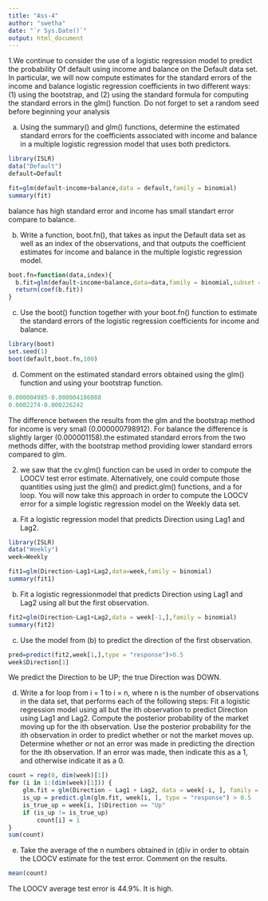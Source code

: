 ---
title: "Ass-4"
author: "swetha"
date: "`r Sys.Date()`"
output: html_document
---

1.We continue to consider the use of a logistic regression model to predict the probability 
Of  default using income and balance on the Default data set. In particular, we will now 
compute estimates for the standard errors of the income and balance logistic regression
coefficients in two different ways: (1) using the bootstrap, and (2) using the standard 
formula for computing the standard errors in the glm() function. Do not forget to set a 
random seed before beginning your analysis

(a) Using the summary() and glm() functions, determine the estimated standard errors for the coefficients associated with income and balance in a multiple logistic regression model that uses both predictors.
```{r}
library(ISLR)
data("Default")
default=Default 
```

```{r}
fit=glm(default~income+balance,data = default,family = binomial) 
summary(fit) 
```
balance has high standard error and income has small standart error compare to balance.


b) Write a function, boot.fn(), that takes as input the Default data set as well as an 
index of the observations, and that outputs the coefficient estimates for income and 
balance in the multiple logistic regression model. 

```{r}
boot.fn=function(data,index){ 
  b.fit=glm(default~income+balance,data=data,family = binomial,subset = index) 
  return(coef(b.fit)) 
} 
```


c) Use the boot() function together with your boot.fn() function to estimate the 
standard errors of the logistic regression coefficients for income and balance. 
```{r}
library(boot) 
set.seed(1) 
boot(default,boot.fn,100)
```

d) Comment on the estimated standard errors obtained using the glm() function and 
using your bootstrap function. 


```{r}
0.000004985-0.000004186088       
0.0002274-0.000226242  
```
The difference between the results from the glm and the bootstrap method for income is 
very small (0.000000798912). For balance the difference is slightly larger 
(0.000001158).the estimated standard errors from the two methods differ, with the 
bootstrap method providing lower standard errors compared to glm. 





2.	we saw that the cv.glm() function can be used in order to compute the LOOCV test error 
	estimate. Alternatively, one could compute those quantities using just the glm() and 
	predict.glm() functions, and a for loop. You will now take this approach in order to 
	compute the LOOCV error for a simple logistic regression model on the Weekly data set.
	
(a) Fit a logistic regression model that predicts Direction using Lag1 and Lag2.

```{r}
library(ISLR)
data("Weekly")
week=Weekly

```

```{r}
fit1=glm(Direction~Lag1+Lag2,data=week,family = binomial) 
summary(fit1) 
```
b) Fit a logistic regressionmodel that predicts Direction using Lag1 and Lag2 using all 
but the first observation. 

```{r}
fit2=glm(Direction~Lag1+Lag2,data = week[-1,],family = binomial) 
summary(fit2) 
```
c) Use the model from (b) to predict the direction of the first observation. 

```{r}
pred=predict(fit2,week[1,],type = "response")>0.5 
week$Direction[1] 

```
We predict the Direction to be UP; the true Direction was DOWN. 


d) Write a for loop from i = 1 to i = n, where n is the number of observations in the data 
set, that performs each of the following steps: Fit a logistic regression model using 
all but the ith observation to predict Direction using Lag1 and Lag2.  Compute the 
posterior probability of the market moving up for the ith observation.  Use the 
posterior probability for the ith observation in order to predict whether or not the 
market moves up.  Determine whether or not an error was made in predicting the 
direction for the ith observation. If an error was made, then indicate this as a 1, and 
otherwise indicate it as a 0.  

```{r}
count = rep(0, dim(week)[1]) 
for (i in 1:(dim(week)[1])) { 
    glm.fit = glm(Direction ~ Lag1 + Lag2, data = week[-i, ], family = binomial) 
    is_up = predict.glm(glm.fit, week[i, ], type = "response") > 0.5 
    is_true_up = week[i, ]$Direction == "Up" 
    if (is_up != is_true_up)  
        count[i] = 1 
} 
sum(count)
```
e) Take the average of the n numbers obtained in (d)iv in order to obtain the LOOCV 
estimate for the test error. Comment on the results. 

```{r}
mean(count)
```
The LOOCV average test error is 44.9%. It is high.
